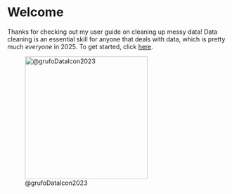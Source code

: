 # Welcome {.unnumbered}

Thanks for checking out my user guide on cleaning up messy data! Data cleaning is an essential skill for anyone that deals with data, which is pretty much *everyone* in 2025. To get started, click [here](guide.qmd).

![@grufoDataIcon2023](images/DataFileIcon.png){fig-align="center" width="279"}
